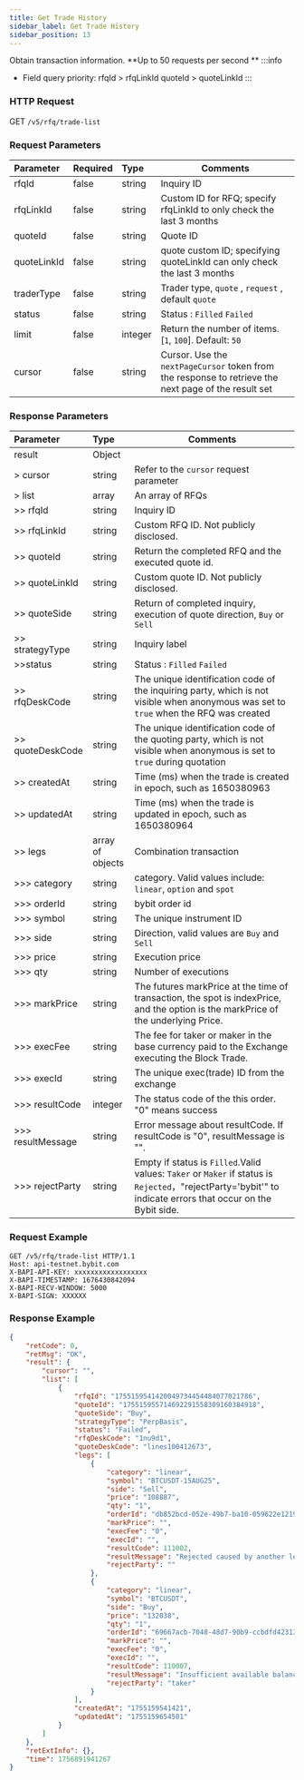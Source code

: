 ```yaml
---
title: Get Trade History 
sidebar_label: Get Trade History
sidebar_position: 13
---
```

Obtain transaction information. **Up to 50 requests per second ** 
:::info
- Field query priority: rfqId > rfqLinkId  quoteId > quoteLinkId
:::


### HTTP Request
GET `/v5/rfq/trade-list`

### Request Parameters
| Parameter | Required | Type | Comments|
|:----- |:-------|:-----|------ |
|rfqId |false |string|Inquiry ID|
|rfqLinkId |false  |string |Custom ID for RFQ; specify rfqLinkId to only check the last 3 months|
|quoteId |false |string|Quote ID|
|quoteLinkId |false  |string |quote custom ID; specifying quoteLinkId can only check the last 3 months|
|traderType |false  |string |Trader type, `quote` , `request` , default `quote`|
|status |false |string |Status : `Filled` `Failed` |
|limit |false |integer|Return the number of items. [`1`, `100`]. Default: `50`|
|cursor |false |string|Cursor. Use the `nextPageCursor` token from the response to retrieve the next page of the result set|

### Response Parameters
| Parameter | Type | Comments|
|:----- |:-----|----- |
|result |Object ||
|> cursor |string |Refer to the `cursor` request parameter|
|> list |array |An array of RFQs|
|>> rfqId |string |Inquiry ID|
|>> rfqLinkId |string |Custom RFQ ID. Not publicly disclosed. |
|>> quoteId |string |Return the completed RFQ and the executed quote id.|
|>> quoteLinkId |string |Custom quote ID. Not publicly disclosed. |
|>> quoteSide |string |Return of completed inquiry, execution of quote direction, `Buy` or `Sell`|
|>> strategyType |string |Inquiry label|
|>>status |string |Status : `Filled` `Failed`|
|>> rfqDeskCode |string |The unique identification code of the inquiring party, which is not visible when anonymous was set to `true` when the RFQ was created |
|>> quoteDeskCode |string |The unique identification code of the quoting party, which is not visible when anonymous is set to `true` during quotation |
|>> createdAt |string |Time (ms) when the trade is created in epoch, such as 1650380963 |
|>> updatedAt |string |Time (ms) when the trade is updated in epoch, such as 1650380964 |
|>> legs |array of objects |Combination transaction |
|>>> category |string |category. Valid values include: `linear`, `option` and `spot` |
|>>> orderId |string |bybit order id |
|>>> symbol |string |The unique instrument ID|
|>>> side |string |Direction, valid values are `Buy` and `Sell`|
|>>> price |string |Execution price|
|>>> qty |string |Number of executions|
|>>> markPrice |string |The futures markPrice at the time of transaction, the spot is indexPrice, and the option is the markPrice of the underlying Price.|
|>>> execFee |string |The fee for taker or maker in the base currency paid to the Exchange executing the Block Trade.|
|>>> execId |string |The unique exec(trade) ID from the exchange|
|>>> resultCode |integer |The status code of the this order. "0" means success|
|>>> resultMessage |string |Error message about resultCode. If resultCode is "0", resultMessage is "".|
|>>> rejectParty |string |Empty if status is `Filled`.Valid values: `Taker` or `Maker` if status is `Rejected`，"rejectParty='bybit'" to indicate errors that occur on the Bybit side.|

### Request Example

```http
GET /v5/rfq/trade-list HTTP/1.1
Host: api-testnet.bybit.com
X-BAPI-API-KEY: xxxxxxxxxxxxxxxxxx
X-BAPI-TIMESTAMP: 1676430842094
X-BAPI-RECV-WINDOW: 5000
X-BAPI-SIGN: XXXXXX
```

### Response Example

```json
{
    "retCode": 0,
    "retMsg": "OK",
    "result": {
        "cursor": "",
        "list": [
            {
                "rfqId": "1755159541420049734454484077021786",
                "quoteId": "175515955714692291558309160384918",
                "quoteSide": "Buy",
                "strategyType": "PerpBasis",
                "status": "Failed",
                "rfqDeskCode": "1nu9d1",
                "quoteDeskCode": "lines100412673",
                "legs": [
                    {
                        "category": "linear",
                        "symbol": "BTCUSDT-15AUG25",
                        "side": "Sell",
                        "price": "108887",
                        "qty": "1",
                        "orderId": "db852bcd-052e-49b7-ba10-059622e1219b",
                        "markPrice": "",
                        "execFee": "0",
                        "execId": "",
                        "resultCode": 111002,
                        "resultMessage": "Rejected caused by another legs",
                        "rejectParty": ""
                    },
                    {
                        "category": "linear",
                        "symbol": "BTCUSDT",
                        "side": "Buy",
                        "price": "132038",
                        "qty": "1",
                        "orderId": "69667acb-7048-48d7-90b9-ccbdfd423130",
                        "markPrice": "",
                        "execFee": "0",
                        "execId": "",
                        "resultCode": 110007,
                        "resultMessage": "Insufficient available balance",
                        "rejectParty": "taker"
                    }
                ],
                "createdAt": "1755159541421",
                "updatedAt": "1755159654501"
            }
        ]
    },
    "retExtInfo": {},
    "time": 1756891941267
}
```
